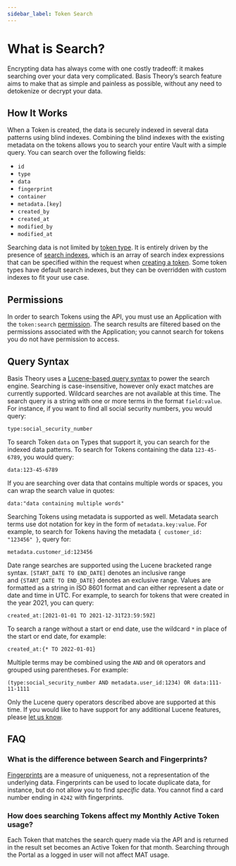 ```yaml
---
sidebar_label: Token Search
---
```


# What is Search?

Encrypting data has always come with one costly tradeoff: it makes searching over your data very complicated. 
Basis Theory’s search feature aims to make that as simple and painless as possible, without any need to detokenize or 
decrypt your data.

## How It Works

When a Token is created, the data is securely indexed in several data patterns using blind indexes. Combining the 
blind indexes with the existing metadata on the tokens allows you to search your entire Vault with a simple query. 
You can search over the following fields:

- `id`
- `type`
- `data`
- `fingerprint`
- `container`
- `metadata.[key]`
- `created_by`
- `created_at`
- `modified_by`
- `modified_at`


Searching data is not limited by [token type](/docs/api/tokens/token-types). It is entirely driven by the presence of [search indexes](/docs/expressions/search-indexes), which is an array of search index expressions that can be specified within the request when [creating a token](/docs/api/tokens#create-token). Some token types have default search indexes, but they can be overridden with custom indexes to fit your use case.

## Permissions

In order to search Tokens using the API, you must use an Application with the `token:search`
[permission](/docs/api/applications/permissions#permission-types). The search results are filtered based on the 
permissions associated with the Application; you cannot search for tokens you do not have permission to access.

## Query Syntax

Basis Theory uses a [Lucene-based query syntax](http://www.lucenetutorial.com/lucene-query-syntax.html) to power the 
search engine. Searching is case-insensitive, however only exact matches are currently supported. Wildcard searches are 
not available at this time. The search query is a string with one or more terms in the format `field:value`. 
For instance, if you want to find all social security numbers, you would query:

```
type:social_security_number
```

To search Token `data` on Types that support it, you can search for the indexed data patterns. To search for Tokens 
containing the data `123-45-6789`, you would query:

```
data:123-45-6789
```

If you are searching over data that contains multiple words or spaces, you can wrap the search value in quotes:

```
data:"data containing multiple words"
```

Searching Tokens using metadata is supported as well. Metadata search terms use dot notation for key in the form 
of `metadata.key:value`. For example, to search for Tokens having the metadata `{ customer_id: "123456" }`, query for:

```
metadata.customer_id:123456
```

Date range searches are supported using the Lucene bracketed range syntax. `[START_DATE TO END_DATE]` denotes an
inclusive range and `{START_DATE TO END_DATE}` denotes an exclusive range. Values are formatted as a string in 
ISO 8601 format and can either represent a date or date and time in UTC. For example, to search for tokens that were 
created in the year 2021, you can query:

```
created_at:[2021-01-01 TO 2021-12-31T23:59:59Z]
```

To search a range without a start or end date, use the wildcard `*` in place of the start or end date, for example:

```
created_at:{* TO 2022-01-01}
```

Multiple terms may be combined using the `AND` and `OR` operators and grouped using parentheses. For example:

```
(type:social_security_number AND metadata.user_id:1234) OR data:111-11-1111
```

Only the Lucene query operators described above are supported at this time. If you would like to have support for any 
additional Lucene features, please [let us know](mailto:support@basistheory.com?subject=Token).

## FAQ

### What is the difference between Search and Fingerprints?

[Fingerprints](./what-are-tokens#fingerprinting) are a measure of uniqueness, 
not a representation of the underlying data. Fingerprints can be used to locate duplicate data, for instance, but do not 
allow you to find *specific* data. You cannot find a card number ending in `4242` with fingerprints.

### How does searching Tokens affect my Monthly Active Token usage?

Each Token that matches the search query made via the API and is returned in the result set becomes an Active Token for 
that month. Searching through the Portal as a logged in user will not affect MAT usage.
